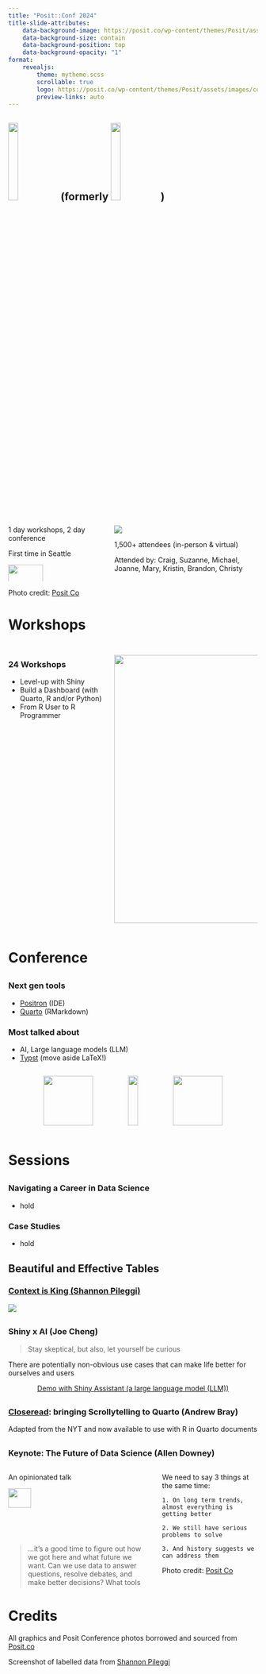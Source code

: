 ```yaml
---
title: "Posit::Conf 2024"
title-slide-attributes:
    data-background-image: https://posit.co/wp-content/themes/Posit/assets/images/conference/birds-3.svg
    data-background-size: contain
    data-background-position: top
    data-background-opacity: "1"
format: 
    revealjs:
        theme: mytheme.scss
        scrollable: true
        logo: https://posit.co/wp-content/themes/Posit/assets/images/conference/posit-conf-logo.svg
        preview-links: auto
---
```


##  ![](https://posit.co/wp-content/themes/Posit/assets/images/posit-logo-2024.svg){width="20%" style="margin-bottom: 0;"} (formerly ![](images/RStudio-Logo-Flat.png){width="20%" style="margin-bottom: 0;"})

<!---
https://quarto.org/docs/publishing/github-pages.html#render-to-docs
--->

:::: columns
::: {.column width="40%"}

1 day workshops, 2 day conference

First time in Seattle

![](images/badge.jpg){width="60%"}



:::
::: {.column width="60%"}
![](https://posit.co/wp-content/uploads/2024/08/POSIT24-Selects-Day-3-15.jpg)

1,500+ attendees (in-person & virtual)

Attended by: Craig, Suzanne, Michael, Joanne, Mary, Kristin, Brandon, Christy
:::
::::

::: aside
Photo credit: [Posit Co](https://posit.co/wp-content/themes/Posit/assets/images/posit-logo-2024.svg)
:::


# Workshops {background-image="https://posit.co/wp-content/uploads/2024/02/confhero-abstract.png" background-opacity=".5"}

##

::::: columns
::: {.column width="40%"}
### 24 Workshops

- Level-up with Shiny
- Build a Dashboard (with Quarto, R and/or Python)
- From R User to R Programmer

:::

::: {.column width="60%"}
![](images/workshops.png){height="540"}
:::
:::::

# Conference {background-image="https://posit.co/wp-content/uploads/2024/02/confhero-abstract.png" background-opacity=".5"}

## 

### Next gen tools

- [Positron](https://github.com/posit-dev/positron) (IDE)
- [Quarto](https://quarto.org/) (RMarkdown)


### Most talked about

- AI, Large language models (LLM)
- [Typst](typst.app) (move aside LaTeX!)

:::{style="display: flex; justify-content: space-evenly;"}
![](https://raw.githubusercontent.com/posit-dev/positron/main/positron-product-icons/positron.png){height="100px"}

![](https://quarto.org/quarto.png){width="100%"}

![](https://avatars.githubusercontent.com/u/67595261?s=200&v=4){height="100px"}
:::

# Sessions {background-image="https://posit.co/wp-content/themes/Posit/assets/images/conference/birds-3.svg" background-opacity=".5" background-position="center" background-size="cover"}

##

### Navigating a Career in Data Science

- hold

### Case Studies

- hold


## Beautiful and Effective Tables

### [Context is King (Shannon Pileggi)](shannonpileggi.github.io/context-is-king)

![](images/spileggi-slide-labelled-data.png)

## {.center}

### Shiny x AI (Joe Cheng)

> Stay skeptical, but also, let yourself be curious

There are potentially non-obvious use cases that can make life better for ourselves and users

::: {style="text-align: center; margin-top: 1em"}
[Demo with Shiny Assistant (a large language model (LLM))](https://jcheng.shinyapps.io/sidebot/){preview-link="true" style="text-align: center"}
:::

## {.center}

###  [Closeread](https://closeread.netlify.app): bringing Scrollytelling to Quarto (Andrew Bray) 

Adapted from the NYT and now available to use with R in Quarto documents


## {background-iframe="https://closeread.netlify.app/gallery/examples/auden-poem/"}

## {background-iframe="https://closeread.netlify.app/gallery/examples/minards-map/"}

##

### Keynote: The Future of Data Science (Allen Downey)

:::: columns
::: {.column width="60%"}

An opinionated talk

![](https://posit.co/wp-content/uploads/2024/08/POSIT24-Selects-Day-3-3.jpg){width="40%"}

> ...it's a good time to figure out how we got here and what future we want. Can we use data to answer questions, resolve debates, and make better decisions? What tools and processes make data science work? What can we learn when it does, and what goes wrong when it doesn't?

:::
::: {.column width="40%"}

We need to say 3 things at the same time: 

    1. On long term trends, almost everything is getting better 

    2. We still have serious problems to solve 

    3. And history suggests we can address them

::: aside
Photo credit: [Posit Co](https://posit.co/wp-content/uploads/2024/08/POSIT24-Selects-Day-3-3.jpg)
:::

:::
::::

# Credits

All graphics and Posit Conference photos borrowed and sourced from [Posit.co](https://posit.co/conference/)

Screenshot of labelled data from [Shannon Pileggi](https://shannonpileggi.github.io/context-is-king/#/viewing-labelled-data)
